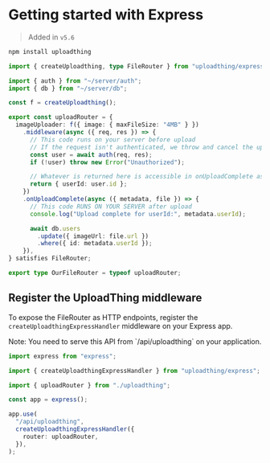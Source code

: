 

# Getting started with Express

> Added in `v5.6`

<PackageSetup>

```bash npm2yarn copy
npm install uploadthing
```

</PackageSetup>

<FileRouterSetup>

```ts copy filename="server/uploadthing.ts"
import { createUploadthing, type FileRouter } from "uploadthing/express";

import { auth } from "~/server/auth";
import { db } from "~/server/db";

const f = createUploadthing();

export const uploadRouter = {
  imageUploader: f({ image: { maxFileSize: "4MB" } })
    .middleware(async ({ req, res }) => {
      // This code runs on your server before upload
      // If the request isn't authenticated, we throw and cancel the upload
      const user = await auth(req, res);
      if (!user) throw new Error("Unauthorized");

      // Whatever is returned here is accessible in onUploadComplete as `metadata`
      return { userId: user.id };
    })
    .onUploadComplete(async ({ metadata, file }) => {
      // This code RUNS ON YOUR SERVER after upload
      console.log("Upload complete for userId:", metadata.userId);

      await db.users
        .update({ imageUrl: file.url })
        .where({ id: metadata.userId });
    }),
} satisfies FileRouter;

export type OurFileRouter = typeof uploadRouter;
```

</FileRouterSetup>

## Register the UploadThing middleware

To expose the FileRouter as HTTP endpoints, register the
`createUploadthingExpressHandler` middleware on your Express app.

<Callout type="warning">
  Note: You need to serve this API from `/api/uploadthing` on your application.
</Callout>

```ts copy filename="src/index.ts"
import express from "express";

import { createUploadthingExpressHandler } from "uploadthing/express";

import { uploadRouter } from "./uploadthing";

const app = express();

app.use(
  "/api/uploadthing",
  createUploadthingExpressHandler({
    router: uploadRouter,
  }),
);
```

<FrontendLinks />
